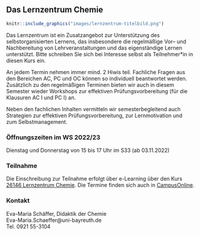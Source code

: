 ## Das Lernzentrum Chemie

```r
knitr::include_graphics("images/lernzentrum-titelbild.png")
```

Das Lernzentrum ist ein Zusatzangebot zur Unterstützung des selbstorganisierten Lernens, das insbesondere die regelmäßige Vor– und Nachbereitung von Lehrveranstaltungen und das eigenständige Lernen unterstützt.
Bitte schreiben Sie sich bei Interesse selbst als Teilnehmer*in in diesen Kurs ein.

An jedem Termin nehmen immer mind. 2 Hiwis teil. Fachliche Fragen aus den Bereichen AC, PC und OC können so individuell beantwortet werden.
Zusätzlich zu den regelmäßigen Terminen bieten wir auch in diesem Semester wieder Workshops zur effektiven Prüfungsvorbereitung (für die Klausuren AC I und PC I) an.

Neben den fachlichen Inhalten vermitteln wir semesterbegleitend auch Strategien zur effektiven Prüfungsvorbereitung, zur Lernmotivation und zum Selbstmanagement.

### Öffnungszeiten im WS 2022/23 {-}

Dienstag und Donnerstag von 15 bis 17 Uhr im S33 (ab 03.11.2022)

### Teilnahme {-}

Die Einschreibung zur Teilnahme erfolgt über e-Learning über den Kurs [26146 Lernzentrum Chemie](https://elearning.uni-bayreuth.de/course/view.php?id=30867).
Die Termine finden sich auch in [CampusOnline](https://campusonline.uni-bayreuth.de/ubto/wbLv.wbShowLVDetail?pStpSpNr=311770&pSpracheNr=1).

### Kontakt {-}

Eva-Maria Schäffer, Didaktik der Chemie<br>
Eva-Maria.Schaeffer@uni-bayreuth.de<br>
Tel. 0921 55-3104